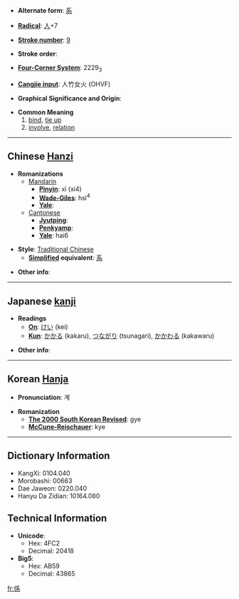 * '''Alternate form''': [[系]]

* '''[[Wiktionary:Chinese radical index| Radical]]''': [[Wiktionary:Chinese radical index 人|人]]+7

* '''[[Wiktionary:Chinese total strokes index|Stroke number]]''': [[Wiktionary:Chinese total strokes index 9|9]]

* '''Stroke order''': 

* '''[[Wiktionary:Chinese four corner index|Four-Corner System]]''': 2229<sub>3</sub>

* '''[[Wiktionary:Chinese Cangjie index|Cangjie input]]''': 人竹女火 (OHVF)

* '''Graphical Significance and Origin''': 

* '''Common Meaning'''
*#[[bind]], [[tie up]]
*# [[involve]], [[relation]]

----

== Chinese [[Hanzi]] ==

* '''Romanizations'''
** [[Mandarin]]
*** '''[[Pinyin]]''': xì (xi4)
*** '''[[Wade-Giles]]''': hsi<sup>4</sup>
*** '''[[Yale]]''': 
**[[Cantonese]]
***'''[[Jyutping]]''':
***'''[[Penkyamp]]''': 
***'''[[Yale]]''': hai6

* '''Style''': [[Traditional Chinese]] 
** '''[[Simplified Chinese|Simplified]] equivalent''': [[系]]

* '''Other info''': 

----

== Japanese [[kanji]] ==

* '''Readings'''
** '''[[On]]''': [[けい]] (kei)
** '''[[Kun]]''': [[かかる]] (kakaru), [[つながり]] (tsunagari), [[かかわる]] (kakawaru)

* '''Other info''':  

----

== Korean [[Hanja]] ==

* '''Pronunciation''': 계

* '''Romanization'''
** '''[[The 2000 South Korean Revised Romanization|The 2000 South Korean Revised]]''': gye
** '''[[McCune-Reischauer]]''': kye

----

== Dictionary Information ==

* KangXi: 0104.040
* Morobashi: 00663
* Dae Jaweon: 0220.040
* Hanyu Da Zidian: 10164.080

== Technical Information ==

* '''Unicode''':
** Hex: 4FC2
** Decimal: 20418
* '''Big5''':
** Hex: AB59
** Decimal: 43865

[[fr:係]]
